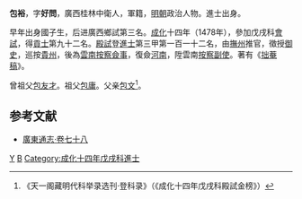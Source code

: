 '''包裕'''，字'''好問'''，廣西桂林中衛人，軍籍，[[明朝|明朝]]政治人物。進士出身。

早年出身國子生，后进廣西鄉試第三名。[[成化|成化]]十四年（1478年），參加戊戌科[[會試|會試]]，得[[貢士|貢士]]第九十二名。[[殿試|殿試]]登[[進士|進士]]第三甲第一百一十二名，由[[撫州|撫州]]推官，徵授[[御史|御史]]，巡按[[貴州|貴州]]，後為[[雲南|雲南]][[按察僉事|按察僉事]]，復僉[[河南|河南]]，陞雲南[[按察副使|按察副使]]。著有《[[拙菴稿|拙菴稿]]》。

曾祖父[[包友才|包友才]]。祖父[[包庸|包庸]]。父亲[[包文|包文]]<ref>《天一阁藏明代科举录选刊·登科录》（《成化十四年戊戌科殿試金榜》）</ref>。

==参考文献==
* [http://archive.org/stream/06042738.cn#page/n68/mode/2up [[廣東通志|廣東通志]]‧卷七十八]

{{明朝人物小作品}}
{{成化十四年戊戌科殿試金榜}}

[[Category:包姓|Y]]
[[Category:臨桂人|B]]
[[Category:成化十四年戊戌科進士|Category:成化十四年戊戌科進士]]